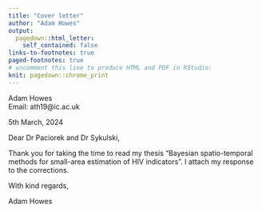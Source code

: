 ```yaml
---
title: "Cover letter"
author: "Adam Howes"
output:
  pagedown::html_letter:
    self_contained: false
links-to-footnotes: true
paged-footnotes: true
# uncomment this line to produce HTML and PDF in RStudio:
knit: pagedown::chrome_print
---
```


::: from
Adam Howes    
Email: ath19@ic.ac.uk
:::

::: date
5th March, 2024
:::

Dear Dr Paciorek and Dr Sykulski,

Thank you for taking the time to read my thesis "Bayesian spatio-temporal methods for small-area estimation of HIV indicators".
I attach my response to the corrections.

With kind regards,

Adam Howes
